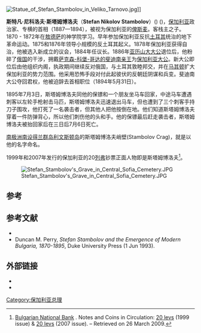 {{Infobox person
| name = 斯特凡·斯塔姆博洛夫
| image = Stefan Stambolov.jpg
| image_size = 150px
| caption =
| birth_date = 1854年1月31日
| birth_place = [[鲁梅利亚特尔诺沃|鲁梅利亚特尔诺沃]](Veliko Tarnovo，今保加利亚[[大特尔诺沃|大特尔诺沃]]) 
| death_date={{death date and age |1895|7|6|1854|1|31|df=y}}
| death_place = [[索非亚|索非亚]]
| occupation = 政治家、诗人
| spouse =
}}
[[Image:Statue_of_Stefan_Stambolov_in_Veliko_Tarnovo.jpg|right]]]]

'''斯特凡·尼科洛夫·斯塔姆博洛夫'''（'''Stefan Nikolov Stambolov'''）({{lang-bg|Стефан Николов Стамболов}}) ({{bd|1854年|1月31日|1895年|7月6日}})，[[保加利亚|保加利亚]]政治家、专横的首相（1887—1894），被视为保加利亚的[[俾斯麦|俾斯麦]]。客栈主之子。1870 - 1872年在[[敖德萨|敖德萨]]的神学院学习。早年参加保加利亚反抗[[土耳其|土耳其]]统治的地下革命运动。1875和1876年领导小规模的反土耳其起义。1878年保加利亚获得自治，他被选入新成立的议会，1884年任议长。1886年[[亚历山大一世_(保加利亚)|亚历山大大公]]退位后，他粉碎了[[俄国|俄国]]的干涉，拥戴[[斐迪南一世_(保加利亚)|萨克森-科堡-哥达的斐迪南亲王]]为[[保加利亚大公|保加利亚大公]]。新大公即位后由他组织内阁，执政期间继续反对俄国，与土耳其敦睦邦交，并在[[马其顿|马其顿]]扩大保加利亚的势力范围。他采用恐怖手段对付此起彼伏的反朝廷阴谋和兵变。斐迪南大公夺回君权，他被迫辞去首相职位（1894年5月31日）。

1895年7月3日，斯塔姆博洛夫同他的保镖和一个朋友坐马车回家，中途马车遭遇刺客以左轮手枪射击马匹，斯塔姆博洛夫迅速退出马车，但也遭到了三个刺客手持刀子围攻，他打死了一名袭击者，但其他人把他按倒在地。他们知道斯塔姆博洛夫穿着一件防弹背心，所以他们刺伤他的头和手。他的保镖最后赶走袭击者，斯塔姆博洛夫被抬回家后在三日后7月6日死亡。

[[南极洲|南极洲]][[南设得兰群岛|南设得兰群岛]][[利文斯顿岛|利文斯顿岛]]的斯塔姆博洛夫峭壁(Stambolov Crag)，就是以他的名字命名。

1999年和2007年发行的保加利亚的20[[保加利亚列弗|列弗]]钞票正面人物即是斯塔姆博洛夫<ref>[http://www.bnb.bg Bulgarian National Bank] {{Wayback|url=http://www.bnb.bg/ |date=20170329094844 }}. Notes and Coins in Circulation: [http://www.bnb.bg/bnb/notes_coins.nsf/vNotesCoins/5DC1FB5769DFC025C2256B51003606EC?OpenDocument&EN 20 levs] {{Wayback|url=http://www.bnb.bg/bnb/notes_coins.nsf/vNotesCoins/5DC1FB5769DFC025C2256B51003606EC?OpenDocument&EN |date=20140908000344 }} (1999 issue) & [http://www.bnb.bg/bnb/notes_coins.nsf/vNotesCoins/1326ECFF423D7CB3C225738E00339D35?OpenDocument&EN 20 levs] {{Wayback|url=http://www.bnb.bg/bnb/notes_coins.nsf/vNotesCoins/1326ECFF423D7CB3C225738E00339D35?OpenDocument&EN |date=20140907235626 }} (2007 issue). – Retrieved on 26 March 2009.</ref>。

[[File:Stefan_Stambolov's_Grave_in_Central_Sofia_Cemetery.JPG|thumb]]

==参考==
{{1911}}
{{Reflist}}

== 参考文献 ==
* {{Cite book |last=Beaman|first=A. Hulme |year=1895 |title=  M. Stambuloff |publisher=Frederick Warne|place=New York|url=http://archive.org/stream/mstambuloff00beamuoft#page/n11/mode/2up   |accessdate=2012-12-21 }}
* Duncan M. Perry, ''Stefan Stambolov and the Emergence of Modern Bulgaria, 1870-1895'', Duke University Press (1 Jun 1993).
==外部链接==
* {{Cite EB1911|wstitle=Bulgaria/Language}}
* {{worldcat id|lccn-n90-641314}}
{{s-start}}

{{s-off}}
{{succession box|title=[[保加利亚总理|保加利亚首相]] |before=[[康斯坦丁·斯托伊洛夫|康斯坦丁·斯托伊洛夫]]|after= [[康斯坦丁·斯托伊洛夫|康斯坦丁·斯托伊洛夫]]|years=1887-1894}}
{{s-reg}}
{{succession box|title=[[保加利亚君主列表|保加利亚统治者]]|before=[[亚历山大一世_(保加利亚)|巴滕堡的亚历山大亲王]]|after= [[斐迪南一世_(保加利亚)|斐迪南一世]]|years=1886-1887}}
{{s-end}}
{{保加利亚总理}}

{{Authority control}}
{{DEFAULTSORT:Stambolov, Stefan}}
[[Category:保加利亚总理|Category:保加利亚总理]]